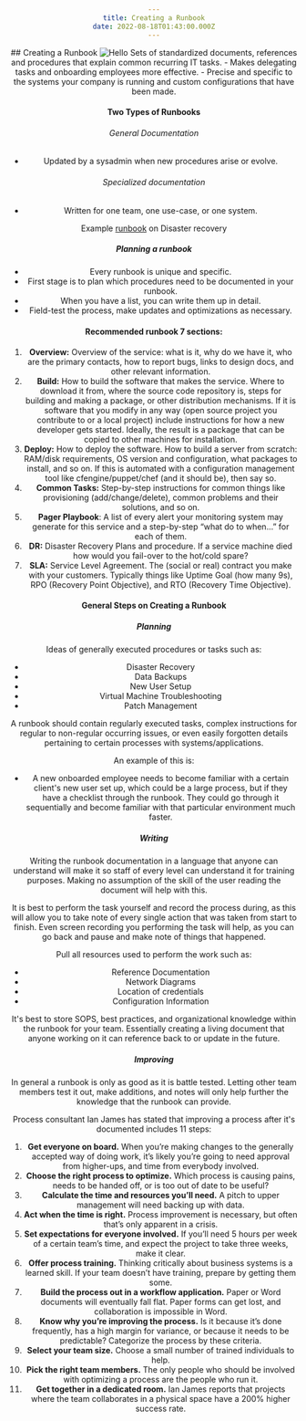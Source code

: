 ```yaml
---
title: Creating a Runbook
date: 2022-08-18T01:43:00.000Z
---
```

<html align="center">
## Creating a Runbook
<Image alt="Hello" src="/creating-runbook/runbook.jpg" width={960} height={720} />
Sets of standardized documents, references and procedures that explain common recurring IT tasks.
- Makes delegating tasks and onboarding employees more effective.
- Precise and specific to the systems your company is running and custom configurations that have been made.

#### Two Types of Runbooks
###### General Documentation
- Updated by a sysadmin when new procedures arise or evolve.
###### Specialized documentation
- Written for one team, one use-case, or one system.

Example [runbook](http://www.jimrcpa.com/~jimrcpa/images/Disaster%20Recovery%20Template%20from%20Xtium.pdf) on Disaster recovery

##### Planning a runbook
- Every runbook is unique and specific.
- First stage is to plan which procedures need to be documented in your runbook.
- When you have a list, you can write them up in detail.
- Field-test the process, make updates and optimizations as necessary.

#### Recommended runbook 7 sections:
1.  **Overview:** Overview of the service: what is it, why do we have it, who are the primary contacts, how to report bugs, links to design docs, and other relevant information.
2.  **Build:** How to build the software that makes the service. Where to download it from, where the source code repository is, steps for building and making a package, or other distribution mechanisms. If it is software that you modify in any way (open source project you contribute to or a local project) include instructions for how a new developer gets started. Ideally, the result is a package that can be copied to other machines for installation.
3.  **Deploy:** How to deploy the software. How to build a server from scratch: RAM/disk requirements, OS version and configuration, what packages to install, and so on. If this is automated with a configuration management tool like cfengine/puppet/chef (and it should be), then say so.
4.  **Common Tasks:** Step-by-step instructions for common things like provisioning (add/change/delete), common problems and their solutions, and so on.
5.  **Pager Playbook**: A list of every alert your monitoring system may generate for this service and a step-by-step “what do to when…” for each of them.
6.  **DR:** Disaster Recovery Plans and procedure. If a service machine died how would you fail-over to the hot/cold spare?
7.  **SLA:** Service Level Agreement. The (social or real) contract you make with your customers. Typically things like Uptime Goal (how many 9s), RPO (Recovery Point Objective), and RTO (Recovery Time Objective).

#### General Steps on Creating a Runbook
##### Planning
Ideas of generally executed procedures or tasks such as:
- Disaster Recovery
- Data Backups
- New User Setup
- Virtual Machine Troubleshooting
- Patch Management

A runbook should contain regularly executed tasks, complex instructions for regular to non-regular occurring issues, or even easily forgotten details pertaining to certain processes with systems/applications.

An example of this is:
- A new onboarded employee needs to become familiar with a certain client's new user set up, which could be a large process, but if they have a checklist through the runbook. They could go through it sequentially and become familiar with that particular environment much faster.

##### Writing
Writing the runbook documentation in a language that anyone can understand will make it so staff of every level can understand it for training purposes. Making no assumption of the skill of the user reading the document will help with this. 

It is best to perform the task yourself and record the process during, as this will allow you to take note of every single action that was taken from start to finish. Even screen recording you performing the task will help, as you can go back and pause and make note of things that happened.

Pull all resources used to perform the work such as:
- Reference Documentation
- Network Diagrams
- Location of credentials
- Configuration Information

It's best to store SOPS, best practices, and organizational knowledge within the runbook for your team. Essentially creating a living document that anyone working on it can reference back to or update in the future.

##### Improving
In general a runbook is only as good as it is battle tested. Letting other team members test it out, make additions, and notes will only help further the knowledge that the runbook can provide.

Process consultant Ian James has stated that improving a process after it's documented includes 11 steps:
1.  **Get everyone on board.** When you’re making changes to the generally accepted way of doing work, it’s likely you’re going to need approval from higher-ups, and time from everybody involved.
2.  **Choose the right process to optimize.** Which process is causing pains, needs to be handed off, or is too out of date to be useful?
3.  **Calculate the time and resources you’ll need.** A pitch to upper management will need backing up with data.
4.  **Act when the time is right.** Process improvement is necessary, but often that’s only apparent in a crisis.
5.  **Set expectations for everyone involved.** If you’ll need 5 hours per week of a certain team’s time, and expect the project to take three weeks, make it clear.
6.  **Offer process training.** Thinking critically about business systems is a learned skill. If your team doesn’t have training, prepare by getting them some.
7.  **Build the process out in a workflow application.** Paper or Word documents will eventually fall flat. Paper forms can get lost, and collaboration is impossible in Word.
8.  **Know why you’re improving the process.** Is it because it’s done frequently, has a high margin for variance, or because it needs to be predictable? Categorize the process by these criteria.
9.  **Select your team size.** Choose a small number of trained individuals to help.
10.  **Pick the right team members.** The only people who should be involved with optimizing a process are the people who run it.
11.  **Get together in a dedicated room.** Ian James reports that projects where the team collaborates in a physical space have a 200% higher success rate.
</html>